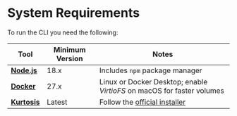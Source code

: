 
# System Requirements

To run the CLI you need the following:

| Tool | Minimum Version | Notes |
| ---- | --------------- | ----- |
| [**Node.js**](https://nodejs.org/en/download) | 18.x | Includes `npm` package manager |
| [**Docker**](https://docs.docker.com/get-started/get-docker/) | 27.x | Linux or Docker Desktop; enable *VirtioFS* on macOS for faster volumes |
| [**Kurtosis**](https://docs.kurtosis.com/install) | Latest | Follow the [official installer](https://docs.kurtosis.com/install) |